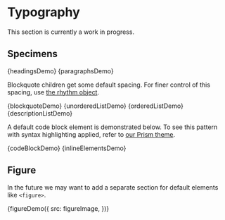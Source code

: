 
<Meta title="Design/Typography" />

# Typography

This section is currently a work in progress.

## Specimens

<Preview>
  <Story name="Headings">{headingsDemo}</Story>
</Preview>

<Preview>
  <Story name="Paragraphs">{paragraphsDemo}</Story>
</Preview>

Blockquote children get some default spacing. For finer control of this spacing, use [the rhythm object](/?path=/docs/objects-rhythm--default-story).

<Preview>
  <Story name="Blockquote">{blockquoteDemo}</Story>
</Preview>

<Preview>
  <Story name="Unordered List">{unorderedListDemo}</Story>
  <Story name="Ordered List">{orderedListDemo}</Story>
</Preview>

<Preview>
  <Story name="Description List">{descriptionListDemo}</Story>
</Preview>

A default code block element is demonstrated below. To see this pattern with syntax highlighting applied, refer to [our Prism theme](/?path=/docs/vendor-prism--css).

<Preview>
  <Story name="Code Block">{codeBlockDemo}</Story>
</Preview>

<Preview>
  <Story name="Inline Elements">{inlineElementsDemo}</Story>
</Preview>

## Figure

In the future we may want to add a separate section for default elements like `<figure>`.

<Preview>
  <Story name="Figure">
    {figureDemo({
      src: figureImage,
    })}
  </Story>
</Preview>
